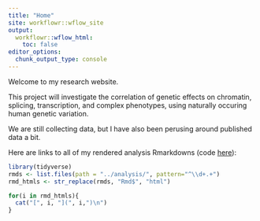 ```yaml
---
title: "Home"
site: workflowr::wflow_site
output:
  workflowr::wflow_html:
    toc: false
editor_options:
  chunk_output_type: console
---
```


Welcome to my research website.

This project will investigate the correlation of genetic effects on chromatin, splicing, transcription, and complex phenotypes, using naturally occuring human genetic variation.

We are still collecting data, but I have also been perusing around published data a bit.

Here are links to all of my rendered analysis Rmarkdowns (code [here](https://github.com/bfairkun/ChromatinSplicingQTLs/tree/master/analysis)):

```r
library(tidyverse)
rmds <- list.files(path = "../analysis/", pattern="^\\d+.+")
rmd_htmls <- str_replace(rmds, "Rmd$", "html")

for(i in rmd_htmls){
  cat("[", i, "](", i,")\n")
}
```



